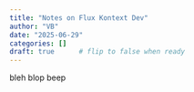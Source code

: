 ```yaml
---
title: "Notes on Flux Kontext Dev"
author: "VB"
date: "2025-06-29"
categories: []
draft: true      # flip to false when ready
---
```


<!-- Start writing below this line -->
bleh blop beep
